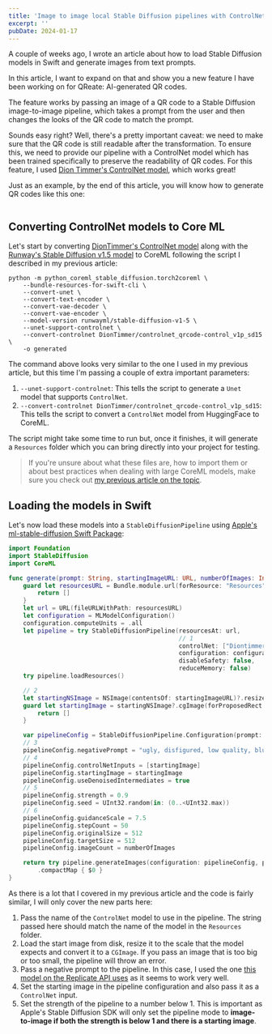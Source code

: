 ```yaml
---
title: 'Image to image local Stable Diffusion pipelines with ControlNet in Swift'
excerpt: ''
pubDate: 2024-01-17
---
```


A couple of weeks ago, I wrote an article about how to load Stable Diffusion models in Swift and generate images from text prompts.

In this article, I want to expand on that and show you a new feature I have been working on for QReate: AI-generated QR codes.

The feature works by passing an image of a QR code to a Stable Diffusion image-to-image pipeline, which takes a prompt from the user and then changes the looks of the QR code to match the prompt.

Sounds easy right? Well, there's a pretty important caveat: we need to make sure that the QR code is still readable after the transformation. To ensure this, we need to provide our pipeline with a ControlNet model which has been trained specifically to preserve the readability of QR codes. For this feature, I used [Dion Timmer's ControlNet model](), which works great!

Just as an example, by the end of this article, you will know how to generate QR codes like this one:

![]()

## Converting ControlNet models to Core ML

Let's start by converting [DionTimmer's ControlNet model]() along with the [Runway's Stable Diffusion v1.5 model]() to CoreML following the script I described in my previous article:

```bash:Terminal
python -m python_coreml_stable_diffusion.torch2coreml \
    --bundle-resources-for-swift-cli \
    --convert-unet \
    --convert-text-encoder \
    --convert-vae-decoder \
    --convert-vae-encoder \
    --model-version runwayml/stable-diffusion-v1-5 \
    --unet-support-controlnet \
    --convert-controlnet DionTimmer/controlnet_qrcode-control_v1p_sd15 \
    -o generated
```

The command above looks very similar to the one I used in my previous article, but this time I'm passing a couple of extra important parameters:

1. `--unet-support-controlnet`: This tells the script to generate a `Unet` model that supports `ControlNet`.
2. `--convert-controlnet DionTimmer/controlnet_qrcode-control_v1p_sd15`: This tells the script to convert a `ControlNet` model from HuggingFace to CoreML.

The script might take some time to run but, once it finishes, it will generate a `Resources` folder which you can bring directly into your project for testing.

> If you're unsure about what these files are, how to import them or about best practices when dealing with large CoreML models, make sure you check out [my previous article on the topic]().

## Loading the models in Swift

Let's now load these models into a `StableDiffusionPipeline` using [Apple's ml-stable-diffusion Swift Package]():

```swift:StableDiffusionPipeline.swift
import Foundation
import StableDiffusion
import CoreML

func generate(prompt: String, startingImageURL: URL, numberOfImages: Int) async throws -> [CGImage] {
    guard let resourcesURL = Bundle.module.url(forResource: "Resources", withExtension: nil)?.path() else {
        return []
    }
    let url = URL(fileURLWithPath: resourcesURL)
    let configuration = MLModelConfiguration()
    configuration.computeUnits = .all
    let pipeline = try StableDiffusionPipeline(resourcesAt: url,
                                               // 1
                                               controlNet: ["DiontimmerControlnetQrcodeControlV1PSd15"],
                                               configuration: configuration,
                                               disableSafety: false,
                                               reduceMemory: false)
    try pipeline.loadResources()

    // 2
    let startingNSImage = NSImage(contentsOf: startingImageURL)?.resized(to: .init(width: 512, height: 512))
    guard let startingImage = startingNSImage?.cgImage(forProposedRect: nil, context: nil, hints: nil) else {
        return []
    }

    var pipelineConfig = StableDiffusionPipeline.Configuration(prompt: prompt)
    // 3
    pipelineConfig.negativePrompt = "ugly, disfigured, low quality, blurry, nsfw"
    // 4
    pipelineConfig.controlNetInputs = [startingImage]
    pipelineConfig.startingImage = startingImage
    pipelineConfig.useDenoisedIntermediates = true
    // 5
    pipelineConfig.strength = 0.9
    pipelineConfig.seed = UInt32.random(in: (0..<UInt32.max))
    // 6
    pipelineConfig.guidanceScale = 7.5
    pipelineConfig.stepCount = 50
    pipelineConfig.originalSize = 512
    pipelineConfig.targetSize = 512
    pipelineConfig.imageCount = numberOfImages

    return try pipeline.generateImages(configuration: pipelineConfig, progressHandler: { _ in })
        .compactMap { $0 }
}
```

As there is a lot that I covered in my previous article and the code is fairly similar, I will only cover the new parts here:

1. Pass the name of the `ControlNet` model to use in the pipeline. The string passed here should match the name of the model in the `Resources` folder.
2. Load the start image from disk, resize it to the scale that the model expects and convert it to a `CGImage`. If you pass an image that is too big or too small, the pipeline will throw an error.
3. Pass a negative prompt to the pipeline. In this case, I used the one [this model on the Replicate API uses]() as it seems to work very well.
4. Set the starting image in the pipeline configuration and also pass it as a `ControlNet` input.
5. Set the strength of the pipeline to a number below 1. This is important as Apple's Stable Diffusion SDK will only set the pipeline mode to **image-to-image if both the strength is below 1 and there is a starting image**.
